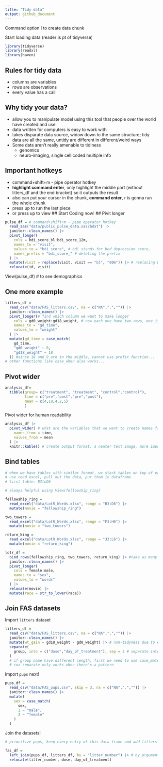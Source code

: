 ```yaml
---
title: "Tidy data"
output: github_document
---
```

Command option I to create data chunk

Start loading data (reader is pt of tidyverse)
```r
library(tidyverse)
library(readxl)
library(haven)
```

## Rules for tidy data
* columns are variables
* rows are observations
* every value has a call

## Why tidy your data?
* allow you to manipulate model using this tool that people over the world have created and use
* data written for computers is easy to work with
* takes disparate data source, widow down to the same structure; tidy data are all the same, untidy are different in different/weird ways
* Some data aren't really amenable to tidiness
  - genomics
  - neuro-imaging, single cell coded multiple info

## Important hotkeys
* command+shift+m - pipe operator hotkey
* **highlight command enter**, only highlight the middle part (without litters_df and the end bracket) so it outputs the result 
* also can put your cursor in the chunk, **command enter**, r is gonna  run the whole chunk
* press up to run the last piece
* or press up to view
## Start Coding now!
## Pivit longer

```r
pulse_df = # command+shift+m - pipe operator hotkey
  read_sas("data/public_pulse_data.sas7bdat") |> 
  janitor::clean_names() |> 
  pivot_longer(
    cols = bdi_score_bl:bdi_score_12m, 
    names_to = "visit",
    values_to = "bdi_score", # bdi stands for bed depression score, 
    names_prefix = "bdi_score_" # deleting the prefix
  ) |> 
  mutate(visit = replace(visit, visit == "bl", "00m")) |> # replacing baseline to 00m
  relocate(id, visit)
```
View(pulse_df) # to see demographics

## One more example

```r

litters_df = 
  read_csv("data/FAS_litters.csv", na = c("NA",".","")) |> 
  janitor::clean_names() |> 
  pivot_longer(# find which column we want to make longer
    cols = gd0_weight:gd18_weight, # now each one have two rows, one is gd0 one is gd18 other data are just reproduced
    names_to = "gd_time",
    values_to = "weight"
  ) |> 
  mutate(gd_time = case_match(
    gd_time, 
    "gd0_weight" ~ 0,
    "gd18_weight" ~ 18
  )) #since 18 and 0 are in the middle, cannot use prefix function...
# other functions like case_when also works...


```


## Pivot wider

```r

analysis_df= 
  tibble(group= c("treatment", "treatment", "control","control"),
         time = c("pre","post","pre","post"),
         mean = c(4,10,4.2,5)
         )
```

Pivot wider for human readability

```r

analysis_df |> 
  pivot_wider( # what are the variables that we want to create names from
    names_from = time,
    values_from = mean
  ) |> 
  knitr::kable() # create output format, a neater text image, more importantly, it produce the output in ur rmd file is a nicely formatted table
```


## Bind tables

```r

# when we have tables with similar format, we stack tables on top of each other
# use read_excel, pull out the data, put them in dataframe
# first table: B3toD6

# always helpful using View(fellowship_ring)

fellowship_ring = 
  read_excel("data/LotR_Words.xlsx", range = "B3:D6") |> 
  mutate(movie = "fellowship_ring") 

two_towers = 
  read_excel("data/LotR_Words.xlsx", range = "F3:H6") |> 
  mutate(movie = "two_towers")

return_king = 
  read_excel("data/LotR_Words.xlsx", range = "J3:L6") |> 
  mutate(movie = "return_king")

lotr_df = 
  bind_rows(fellowship_ring, two_towers, return_king) |> #take as many datasets as you want
  janitor::clean_names() |> 
  pivot_longer(
    cols = female:male,
    names_to = "sex",
    values_to = "words"
  ) |> 
  relocate(movie) |> 
  mutate(race = str_to_lower(race))

```

## Join FAS datasets

Import `litters` dataset

```r
litters_df = 
  read_csv("data/FAS_litters.csv", na = c("NA",".","")) |> 
  janitor::clean_names() |> 
  mutate(wt_gain = gd18_weight - gd0_weight) |> # non-tidyness due to excel have multiple info, col-name have both group name and group number, con/mod/...
  separate(
    group, into = c("dose","day_of_treatment"), sep = 3 # separate into these, by index
  )
  # if group name have different length, first we need to use case_match(), case_when
  # cuz separate only works when there's a pattern
```

Import `pups` next!

```r

pups_df = 
  read_csv("data/FAS_pups.csv", skip = 3, na = c("NA",".","")) |> 
  janitor::clean_names() |> 
  mutate(
    sex = case_match(
      sex,
      1 ~ "male",
      2 ~ "female"
    )
  )
```

Join the datasets!

```r
# prioritize pups, keep every entry of this data-frame and add litters data-frame, use left_join

fas_df = 
  left_join(pups_df, litters_df, by = "litter_number") |> # by argument to specify what to join by
  relocate(litter_number, dose, day_of_treatment)

```













